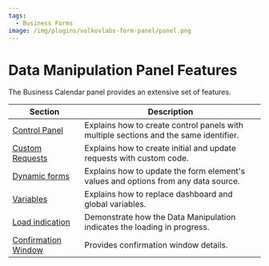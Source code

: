```yaml
---
tags:
  - Business Forms
image: /img/plugins/volkovlabs-form-panel/panel.png
---
```


# Data Manipulation Panel Features

The Business Calendar panel provides an extensive set of features.

| Section                                  | Description                                                                           |
| ---------------------------------------- | ------------------------------------------------------------------------------------- |
| [Control Panel](../control)              | Explains how to create control panels with multiple sections and the same identifier. |
| [Custom Requests](../request)            | Explains how to create initial and update requests with custom code.                  |
| [Dynamic forms](../dynamic)              | Explains how to update the form element's values and options from any data source.    |
| [Variables](../variables)                | Explains how to replace dashboard and global variables.                               |
| [Load indication](../load)               | Demonstrate how the Data Manipulation indicates the loading in progress.              |
| [Confirmation Window](../confirm-window) | Provides confirmation window details.                                                 |
